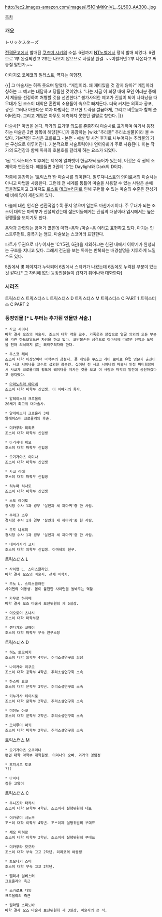 http://ec2.images-amazon.com/images/I/51OhMtKnlVL._SL500_AA300_.jpg


[[목차]]


=== 개요 ===
トリックスターズ 

[[전격문고]]에서 발매된 [[쿠즈미 시키]]의 소설. 6권까지 [[NT노벨]]에서 정식 발매 되었다. 6권으로 1부 완결되었고 2부는 나오지 않으므로 사실상 완결. ~~이럴거면 2부 나온다고 써놓질 말던가.~~

아마지오 코메코의 일러스트, 역자는 이형진.

{{|
그 마술사는 히죽 웃으며 말했다. “게임이라. 꽤 재미있을 것 같지 않아?”
게임이라 칭하는 그 예고는 대담하고 당돌한 것이었다.
“나는 지금 이 회장 내에 모인 여러분 중에서 제물을 선정하여 처형할 것을 선언한다.”
불가사의한 예고가 진실이 되어 나타났을 때 무대가 된 조스이 대학은 혼란의 소용돌이 속으로 빠져든다. 더욱 커지는 의혹과 공포, 광란. 그러나 아름다운 여자 마법사는 교묘한 트릭을 깔끔하게, 그리고 비웃음과 함께 풀어버린다. 그리고 게임은 아무도 예측하지 못했던 결말로 향한다.
|}}

마술사[* 마법을 쓴다. 작가의 표기및 의도를 존중하여 마술사로 표기하며 여기서 등장하는 마술은 2번 항목에 해당한다.]가 등장하는 [wiki:"추리물" 추리소설물]이라 볼 수 있다. 기본적인 구성은 프롤로그 - 본편 - 해설 및 사건 후기로 나누어지는 추리물의 기본 구성으로 이루어진다. 기본적으로 서술트릭이나 언어유희가 주로 사용된다. 이는 작가의 도전장과 함께 독자의 호불호를 갈리게 하는 요소가 되었다.

1권 '트릭스터스'이후에는 제목에 알파벳이 한글자씩 들어가 있는데, 이것은 각 권의 소제목과 연관된다. 예를들면 3권의 'D'는 Daylight와 Dark의 D이다.

작중에 등장하는 '트릭스터'란 마술사를 의미한다. 일루져니스트의 의미로서의 마술사는 아니고 마법을 사용한다. 그런데 전 세계를 통틀어 마술을 사용할 수 있는 사람은 손에 꼽을정도이고 그마저도 [[로스트 테크놀러지]]로 인해 구현할 수 있는 마술의 수준은 전성기에 비해 많이 제한되어 있다.

마술에 대한 인식은 선진국일수록 좋지 않으며 일본도 마찬가지이다. 주 무대가 되는 조스이 대학은 마학부가 신설되었는데 젊은이들에게는 관심의 대상이라 입시에서는 높은 경쟁률을 보이기도 한다.

음악과 관련되는 용어가 많은데 마학=음악 /마술=음 이라고 표현하고 있다. 마기는 인스트루먼트, 증폭기는 앰프, 마술보는 스코어라 표현한다.

파트가 두권으로 나누어지는 'C'(5권, 6권)을 제외하고는 한권 내에서 이야기가 완성되는 구조를 지니고 있다. 그래서 전권을 보는 독자는 반복되는 배경설명을 지루하게 느낄 수도 있다.

5권에서 몇 페이지가 누락되어 6권에서 스티커가 나왔는데 6권에도 누락된 부분이 있는 것 같다.[* 그 자리에 없던 등장인물들이 갑자기 튀어나와 대화한다]

=== 시리즈 ===

트릭스터스
트릭스터스 L
트릭스터스 D
트릭스터스 M
트릭스터스 C PART 1
트릭스터스 C PART 2


=== 등장인물 [* L 부터는 추가된 인물만 서술.] ===

 * 사쿄 시이나
 마학 결사 오즈의 마술사. 조스이 대학 객원 교수. 가죽옷과 장갑으로 얼굴 의외의 모든 부분을 가린 하드보일드한 차림을 하고 있다. 오만불손한 성격으로 아마네에 따르면 선악과 도덕을 전혀 의식하지 않는 쾌락주의자라 한다.

 * 쿠스코 레이
 조스이 대학 이상장이며 마학부의 창설자. 풀 네임은 쿠스코 레이 로어로 유럽 명문가 출신이다. 사쿄 시이나를 교수로 섭외한 장본인. 십여년 전 사쿄 시이나의 마술사 인정 파티회장에서 사쿄가 크로울리의 횡포에 웨이터를 지키는 것을 보고 이 사람과 마학의 발전에 공헌하겠다고 생각했다.

 * [[아마노하라 아마네]]
 조스이 대학 마학부 신입생. 이 이야기의 화자.

 * 알레이스터 크로울리
 20세기 최고위 대마술사.

 * 알레이스터 크로울리 3세
 알레이스터 크로울리의 후손.

 * 미카무라 리리코
 조스이 대학 마학부 신입생

 * 아리자네 히오
 조스이 대학 마학부 신입생

 * 오기가야츠 이미나
 조스이 대학 마학부 신입생

 * 사코 리에
 조스이 대학 마학부 신입생

 * 히누마 치사토
 조스이 대학 마학부 신입생

 * 스도 레이토
 경시청 수사 1과 경부 '살인과 세 까마귀'중 한 사람.

 * 쿠레그 소우
 경시청 수사 1과 경부 '살인과 세 까마귀'중 한 사람.

 * 쿠도 나루미
 경시청 수사 1과 경부 '살인과 세 까마귀'중 한 사람.

 * 테마리사카 코지
 조스이 대학 의학부 신입생. 아마네의 친구.

트릭스터스 L

 * 사이먼 L. 스미스클라인.
 마학 결사 오즈의 마술사. 천재 마학자.

 * 주노 L. 스미스클라인
 사이먼의 여동생. 몸이 불편한 사이먼을 돌봐주는 역할.

 * 카무로 하지메
 마학 결사 오즈 마술사 보전위원회 제 5실장.

 * 이오로이 츠나시
 조스이 대학 마학부장

 * 센다가와 코헤이
 조스이 대학 마학부 부속 연구소장

트릭스터스 D

 * 히노 토모아키
 조스이 대학 의학부 4학년. 추리소설연구회 회장

 * 나미카와 리쿠오
 조스이 대학 공학부 4학년. 추리소설연구회 소속

 * 하스미 요코
 조스이 대학 문학부 3학년. 추리소설연구회 소속

 * 키누가사 테이시로
 조스이 대학 문학부 2학년. 추리소설연구회 소속

 * 미야노 아코
 조스이 대학 문학부 2학년. 추리소설연구회 소속

 * 코히루이 마키
 조스이 대학 마학부 2학년. 추리소설연구회 소속

트릭스터스 M

 * 오기가야츠 오쿠리나
 런던 대학 마학부 대학원생. 이미나의 오빠. 과거의 명탐정

 * 후지시로 토코
 ???

 * 아마네
 검은 고양이

트릭스터스 C

 * 쿠니즈카 타카시
 조스이 대학 문학부 4학년. 조스이제 실행위원회 대표

 * 이카루미 시노부
 조스이 대학 이학부 4학년. 조스이제 실행위원회 부대표

 * 세오 미히로
 조스이 대학 이학부 3학년. 조스이제 실행위원회 부대표

 * 미카무라 모모카
 조스이 대학 부속 고교 2학년. 리리코의 여동생

 * 토모나기 스미
 조스이 대학 부속 고교 2학년.

 * 멜리사 실베스터
 크로울리의 측근

 * 스카로프 다잉
 크로울리의 측근

 * 필라멜 스피노바
 마학 결사 오즈 마술사 보전위원회 제 3실장. 마술사의 큰 적.
